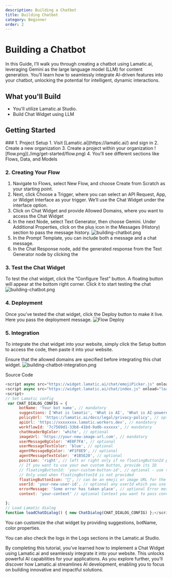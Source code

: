 ```yaml
---
description: Building a Chatbot
title: Building Chatbot
category: Beginner
order: 2
---
```


# Building a Chatbot

In this Guide, I’ll walk you through creating a chatbot using Lamatic.ai, leveraging Gemini as the large language model (LLM) for content generation. You’ll learn how to seamlessly integrate AI-driven features into your chatbot, unlocking the potential for intelligent, dynamic interactions.

## What you'll Build
- You'll utilize Lamatic.ai Studio.
- Build Chat Widget using LLM

## Getting Started

<Steps>
### 1. Project Setup
1. Visit [Lamatic.ai](https://lamatic.ai/) and sign in
2. Create a new organization
3. Create a project within your organization
![flow.png](./img/get-started/flow.png)
4. You'll see different sections like Flows, Data, and Models

### 2. Creating Your Flow
1. Navigate to Flows, select New Flow, and choose Create from Scratch as your starting point.
1. Next, click Choose a Trigger, where you can select an API Request, App, or Widget Interface as your trigger. We’ll use the Chat Widget under the interface option.
1. Click on Chat Widget and provide Allowed Domains, where you want to access the Chat Widget
1. In the next Node, select Text Generator, then choose Gemini. Under Additional Properties, click on the plus icon in the Messages (History) section to pass the message history.
   ![building-chatbot.png](./img/building-chatbot/chatbot.png)
1. In the Prompt Template, you can include both a message and a chat message.
1. In the Chat Response node, add the generated response from the Text Generator node by clicking the 

### 3. Test the Chat Widget
To test the chat widget, click the “Configure Test” button. A floating button will appear at the bottom right corner. Click it to start testing the chat
   ![building-chatbot.png](./img/building-chatbot/chatbot-test.png)

### 4. Deployment
Once you’ve tested the chat widget, click the Deploy button to make it live. Here you pass the deployment message.
![Flow Deploy](./img/get-started/deploy.png)

### 5. Integration
To integrate the chat widget into your website, simply click the Setup button to access the code, then paste it into your website.


Ensure that the allowed domains are specified before integrating this chat widget.
![building-chatbot-integration.png](./img/building-chatbot/chatbot-integration.png)

Source Code 

```js
<script async src="https://widget.lamatic.ai/chat/emojiPicker.js" onload="loadChatDialog()"></script>
<script async src="https://widget.lamatic.ai/chat/index.js" onload="loadChatDialog()"></script>
<script>
// Set Lamatic config
 var CHAT_DIALOG_CONFIG = {
      botName: 'Your bot name', // mandatory
      suggestions: ['What is lamatic', 'What is AI', 'What is AI-powered chatbot'], // optional array of strings
      policyUrl: 'https://lamatic.ai/docs/legal/privacy-policy', // optional chane with your policy url
      apiUrl: 'https://xxxxxxxx.lamatic.workers.dev', // mandatory
      workflowId: '7c7569d1-33b8-41bd-9a0b-xxxxxx', // mandatory
      chatHeaderBgColor: 'white', // optional
      imageUrl: 'https://your-new-image-url.com', // mandatory
      userMessageBgColor: '#E0F7FA', // optional
      userMessageTextColor: 'blue', // optional
      agentMessageBgColor: '#F1F8E9', // optional
      agentMessageTextColor: '#1B5E20', // optional
      position: 'right', // left or right only if no floatingButtonId passed
      // If you want to use your own custom button, provide its ID
      // floatingButtonId: 'your-custom-button-id', // optional - use this when you have your own button element
      // Only used when floatingButtonId is not provided
      floatingButtonIcon: '💬', // can be an emoji or image URL for the default floating button
      userId: 'your-new-user-id', // optional any userId which you use to identify the user
      errorMessage: 'Some error has taken place', // optional Error message to be shown when an error occurs
      context: 'your-context' // optional Context you want to pass convert it to string (JSON.stringify(contextObject))

};
// Load Lamatic dialog
function loadChatDialog() { new ChatDialog(CHAT_DIALOG_CONFIG) };</script> 
```

You can customize the chat widget by providing suggestions, botName, color properties.

You can also check the logs in the Logs sections in the Lamatic.ai Studio.
</Steps>


By completing this tutorial, you’ve learned how to implement a Chat Widget using Lamatic.ai and seamlessly integrate it into your website. This unlocks powerful AI capabilities for your applications. As you explore further, you’ll discover how Lamatic.ai streamlines AI development, enabling you to focus on building innovative and impactful solutions.